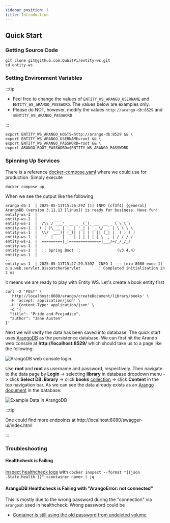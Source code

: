 ```yaml
---
sidebar_position: 1
title: Introduction
---
```


Quick Start
-----------

### Getting Source Code

```console
git clone git@github.com:QubitPi/entity-ws.git
cd entity-ws
```

### Setting Environment Variables

:::tip

- Feel free to change the values of `ENTITY_WS_ARANGO_USERNAME` and `ENTITY_WS_ARANGO_PASSWORD`. The values below are
examples only.
- Please do NOT, however, modify the values `http://arango-db:8529` and `$ENTITY_WS_ARANGO_PASSWORD`

:::

```console
export ENTITY_WS_ARANGO_HOSTS=http://arango-db:8529 && \
export ENTITY_WS_ARANGO_USERNAME=root && \
export ENTITY_WS_ARANGO_PASSWORD=root && \
export ARANGO_ROOT_PASSWORD=$ENTITY_WS_ARANGO_PASSWORD
```

### Spinning Up Services

There is a reference [docker-compose.yaml](https://github.com/QubitPi/entity-ws/blob/master/docker-compose.yaml) where
we could use for production. Simply execute

```console
docker compose up
```

When we see the output like the following

```text
arango-db-1  | 2025-05-11T15:26:29Z [1] INFO [cf3f4] {general} ArangoDB (version 3.11.13 [linux]) is ready for business. Have fun!
entity-ws-1  |
entity-ws-1  |   .   ____          _            __ _ _
entity-ws-1  |  /\\ / ___'_ __ _ _(_)_ __  __ _ \ \ \ \
entity-ws-1  | ( ( )\___ | '_ | '_| | '_ \/ _` | \ \ \ \
entity-ws-1  |  \\/  ___)| |_)| | | | | || (_| |  ) ) ) )
entity-ws-1  |   '  |____| .__|_| |_|_| |_\__, | / / / /
entity-ws-1  |  =========|_|==============|___/=/_/_/_/
entity-ws-1  |
entity-ws-1  |  :: Spring Boot ::                (v3.4.4)
entity-ws-1  |
...
entity-ws-1  | 2025-05-11T15:27:29.539Z  INFO 1 --- [nio-8080-exec-1] o.s.web.servlet.DispatcherServlet        : Completed initialization in 2 ms
```

it means we are ready to play with Entity WS. Let's create a book entity first

```console
curl -X 'POST' \
  'http://localhost:8080/arango/createDocument/library/books' \
  -H 'accept: application/json' \
  -H 'Content-Type: application/json' \
  -d '{
  "title": "Pride and Prejudice",
  "author": "Jane Austen"
}'
```

Next we will verify the data has been saved into database. The quick start uses [ArangoDB](https://arango.qubitpi.org/)
as the persistence database. We can first hit the Arando web console at __http://localhost:8529/__ which should take us to a
page like the following:

![ArangoDB web console login](img/arango-login.png "Error loading img/arango-login.png").

Use __root__ and __root__ as username and password, respectively. Then navigate to the data page by __Login__ ->
selecting __library__ in database dropdown menu -> click __Select DB: library__ -> click __books__
[collection](https://arango.qubitpi.org/stable/concepts/data-structure/collections/) -> click __Content__ in the top
navigation bar. As we can see the data already exists as an
[Arango document](https://arango.qubitpi.org/stable/concepts/data-structure/documents/) in the database:

![Example Data in ArangoDB](img/example-data.png "Error loading img/example-data.png")

:::tip

One could find more endpoints at http://localhost:8080/swagger-ui/index.html

:::

### Troubleshooting

#### Healthcheck is Failing

[Inspect healthcheck logs](https://stackoverflow.com/a/42738182) with
`docker inspect --format "{{json .State.Health }}" <container name> | jq`

#### ArangoDB Healthcheck is Failing with "ArangoError: not connected"

This is mostly due to the wrong password during the "connection" via `arangosh` used in healthcheck. Wrong password
could be

- [Container is still using the old password from undeleted volume](https://github.com/arangodb/arangodb/issues/2712#issuecomment-314949756)
